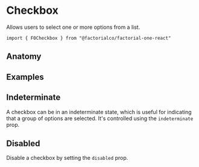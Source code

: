 
<Meta of={CheckboxStories} />

# Checkbox

Allows users to select one or more options from a list.

```tsx
import { F0Checkbox } from "@factorialco/factorial-one-react"
```

## Anatomy

<Canvas of={CheckboxStories.Default} />
<Controls of={CheckboxStories.Default} />

## Examples

## Indeterminate

A checkbox can be in an indeterminate state, which is useful for indicating that
a group of options are selected. It's controlled using the `indeterminate` prop.

<Canvas of={CheckboxStories.Indeterminate} />

## Disabled

Disable a checkbox by setting the `disabled` prop.

<Canvas of={CheckboxStories.Disabled} />
